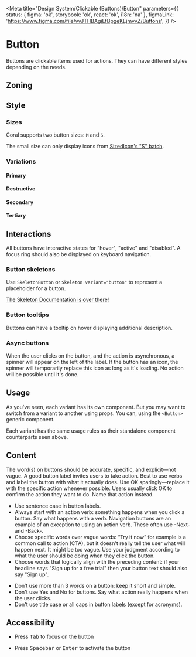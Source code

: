 
<Meta
	title="Design System/Clickable (Buttons)/Button"
	parameters={{
		status: { figma: 'ok', storybook: 'ok', react: 'ok', i18n: 'na' },
		figmaLink: 'https://www.figma.com/file/vvJTHBAgiLfBpgeKEjmvvZ/Buttons',
	}}
/>

# Button

Buttons are clickable items used for actions. They can have different styles depending on the needs.

## Zoning

<FigmaImage
	src="https://www.figma.com/file/vvJTHBAgiLfBpgeKEjmvvZ/Buttons?node-id=2919%3A7371"
	alt="zoning image for buttons"
/>

## Style

### Sizes

Coral supports two button sizes: `M` and `S`.

The small size can only display icons from [SizedIcon's "S" batch](/docs/components-icon-sizedicon--icon-xs).

### Variations

<FigmaImage
	src="https://www.figma.com/file/vvJTHBAgiLfBpgeKEjmvvZ/Buttons?node-id=3371%3A33589"
	alt="Buttons in all their variations"
/>

<Canvas withSource="closed">
	<Story story={Stories.Variations} />
</Canvas>

#### Primary

<Canvas withSource="closed">
	<Story story={Stories.PrimaryVariations} />
</Canvas>

<Canvas>
	<Story story={Stories.Primary} name="ButtonPrimary usage" />
</Canvas>

<ArgsTable story="ButtonPrimary usage" />

#### Destructive

<Canvas withSource="closed">
	<Story story={Stories.DestructiveVariations} />
</Canvas>

<Canvas>
	<Story story={Stories.Destructive} name="ButtonDestructive usage" />
</Canvas>

<ArgsTable story="ButtonDestructive usage" />

#### Secondary

<Canvas withSource="closed">
	<Story story={Stories.SecondaryVariations} />
</Canvas>

<Canvas>
	<Story story={Stories.Secondary} name="ButtonSecondary usage" />
</Canvas>

<ArgsTable story="ButtonSecondary usage" />

#### Tertiary

<Canvas withSource="closed">
	<Story story={Stories.TertiaryVariations} />
</Canvas>

<Canvas>
	<Story story={Stories.Tertiary} name="ButtonTertiary usage" />
</Canvas>

<ArgsTable story="ButtonTertiary usage" />

## Interactions

All buttons have interactive states for "hover", "active" and "disabled". A focus ring should also be displayed on keyboard navigation.

### Button skeletons

Use `SkeletonButton` or `Skeleton variant="button"` to represent a placeholder for a button.

<Canvas>
	<Story story={Stories.SkeletonButton} />
</Canvas>

[The Skeleton Documentation is over there!](/docs/components-skeleton--skeleton-button-story)

### Button tooltips

Buttons can have a tooltip on hover displaying additional description.

<Canvas>
	<Story story={Stories.TooltipButton} />
</Canvas>

### Async buttons

When the user clicks on the button, and the action is asynchronous, a spinner will appear on the left of the label.
If the button has an icon, the spinner will temporarily replace this icon as long as it's loading.
No action will be possible until it's done.

<Canvas>
	<Story story={Stories.Loading} />
</Canvas>

## Usage

As you've seen, each variant has its own component. But you may want to switch from a variant to another using props.
You can, using the `<Button>` generic component.

<Canvas>
	<Story story={Stories.VariantComponent} />
</Canvas>

Each variant has the same usage rules as their standalone component counterparts seen above.

## Content

The word(s) on buttons should be accurate, specific, and explicit—not vague.
A good button label invites users to take action.
Best to use verbs and label the button with what it actually does.
Use OK sparingly—replace it with the specific action whenever possible.
Users usually click OK to confirm the action they want to do.
Name that action instead.

<Use>
	<Use.Do>
		<ul>
			<li>Use sentence case in button labels.</li>
			<li>
				Always start with an action verb: something happens when you click a button. Say what
				happens with a verb. Navigation buttons are an example of an exception to using an action
				verb. These often use -Next- and -Back-.
			</li>
			<li>
				Choose specific words over vague words: “Try it now” for example is a common call to action
				(CTA), but it doesn't really tell the user what will happen next. It might be too vague. Use
				your judgment according to what the user should be doing when they click the button.
			</li>
			<li>
				Choose words that logically align with the preceding content: if your headline says "Sign up
				for a free trial" then your button text should also say "Sign up".
			</li>
		</ul>
	</Use.Do>
	<Use.Dont>
		<ul>
			<li>Don’t use more than 3 words on a button: keep it short and simple.</li>
			<li>
				Don't use Yes and No for buttons. Say what action really happens when the user clicks.
			</li>
			<li>Don't use title case or all caps in button labels (except for acronyms).</li>
		</ul>
	</Use.Dont>
</Use>

## Accessibility

- Press <kbd>Tab</kbd> to focus on the button

- Press <kbd>Spacebar</kbd> or <kbd>Enter</kbd> to activate the button

